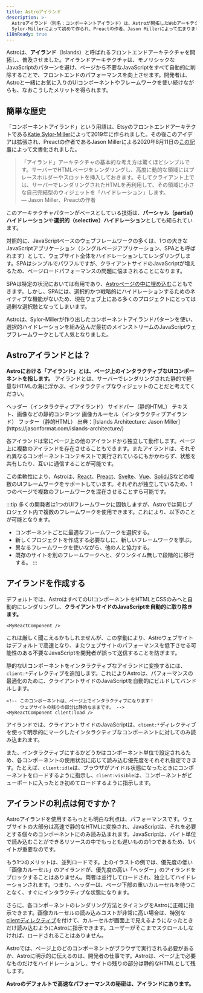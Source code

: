 ```yaml
---
title: Astroアイランド
description: >-
  Astroアイランド（別名：コンポーネントアイランド）は、Astroが開拓したWebアーキテクチャのパターンの1つです。「アイランドアーキテクチャ」は、2019年にEtsyのフロントエンドアーキテクトKatie
  Sylor-Millerによって初めて作られ、Preactの作者、Jason Millerによって広まりました。
i18nReady: true
---
```



Astroは、**アイランド**（Islands）と呼ばれるフロントエンドアーキテクチャを開拓し、普及させました。アイランドアーキテクチャは、モノリシックなJavaScriptのパターンを避け、ページから不要なJavaScriptをすべて自動的に削除することで、フロントエンドのパフォーマンスを向上させます。開発者は、Astroと一緒にお気に入りのUIコンポーネントやフレームワークを使い続けながらも、なおこうしたメリットを得られます。

## 簡単な歴史

「コンポーネントアイランド」という用語は、Etsyのフロントエンドアーキテクトである[Katie Sylor-Miller](https://twitter.com/ksylor)によって2019年に作られました。その後このアイデアは拡張され、Preactの作者であるJason Millerによる2020年8月11日の[この記事](https://jasonformat.com/islands-architecture/)によって文書化されました。

> 「アイランド」アーキテクチャの基本的な考え方は驚くほどシンプルです。サーバーでHTMLページをレンダリングし、高度に動的な領域にはプレースホルダーやスロットを挿入しておきます。そしてクライアント上では、サーバーでレンダリングされたHTMLを再利用して、その領域に小さな自己完結型のウィジェットを「ハイドレーション」します。  
> — Jason Miller、Preactの作者

このアーキテクチャパターンがベースとしている技術は、**パーシャル（partial）ハイドレーション**や**選択的（selective）ハイドレーション**としても知られています。

対照的に、JavaScriptベースのウェブフレームワークの多くは、1つの大きなJavaScriptアプリケーション（シングルページアプリケーション、SPAとも呼ばれます）として、ウェブサイト全体をハイドレーションしてレンダリングします。SPAはシンプルでパワフルですが、クライアントサイドのJavaScriptが増えるため、ページロードパフォーマンスの問題に悩まされることになります。

SPAは特定の状況においては有用であり、[Astroページの中に埋め込む](/ja/guides/migrate-to-astro/from-create-react-app/)こともできます。しかし、SPAには、選択的かつ戦略的にハイドレーションするためのネイティブな機能がないため、現在ウェブ上にある多くのプロジェクトにとっては過剰な選択肢となってしまいます。

Astroは、Sylor-Millerが作り出したコンポーネントアイランドパターンを使い、選択的ハイドレーションを組み込んだ最初のメインストリームのJavaScriptウェブフレームワークとして人気となりました。

## Astroアイランドとは？

**Astroにおける「アイランド」とは、ページ上のインタラクティブなUIコンポーネントを指します。** アイランドとは、サーバーでレンダリングされた静的で軽量なHTMLの海に浮かぶ、インタラクティブなウィジェットのことだと考えてください。

<IslandsDiagram>
  <Fragment slot="headerApp">ヘッダー（インタラクティブアイランド）</Fragment>
  <Fragment slot="sidebarApp">サイドバー（静的HTML）</Fragment>
  <Fragment slot="main">
      テキスト、画像などの静的コンテンツ
  </Fragment>
  <Fragment slot="carouselApp">画像カルーセル（インタラクティブアイランド）</Fragment>
  <Fragment slot="footer">フッター（静的HTML）</Fragment>
  <Fragment slot="source">出典：[Islands Architecture: Jason Miller](https://jasonformat.com/islands-architecture/)</Fragment>
</IslandsDiagram>

各アイランドは常にページ上の他のアイランドから独立して動作します。ページ上に複数のアイランドを存在させることもできます。またアイランドは、それぞれ異なるコンポーネントコンテキストで実行されているにもかかわらず、状態を共有したり、互いに通信することが可能です。

この柔軟性により、Astroは、[React](https://react.dev/)、[Preact](https://preactjs.com/)、[Svelte](https://svelte.dev/)、[Vue](https://vuejs.org/)、[SolidJS](https://www.solidjs.com/)などの複数のUIフレームワークをサポートしています。それぞれが独立しているため、1つのページで複数のフレームワークを混在させることすら可能です。

:::tip
多くの開発者は1つのUIフレームワークに固執しますが、Astroでは同じプロジェクト内で複数のフレームワークを使用できます。これにより、以下のことが可能となります。

- コンポーネントごとに最適なフレームワークを選択する。
- 新しくプロジェクトを作成する必要なしに、新しいフレームワークを学ぶ。
- 異なるフレームワークを使いながら、他の人と協力する。
- 既存のサイトを別のフレームワークへと、ダウンタイム無しで段階的に移行する。
:::

## アイランドを作成する

デフォルトでは、AstroはすべてのUIコンポーネントをHTMLとCSSのみへと自動的にレンダリングし、**クライアントサイドのJavaScriptを自動的に取り除きます。**


```astro title="src/pages/index.astro"
<MyReactComponent />
```

これは厳しく聞こえるかもしれませんが、この挙動により、Astroウェブサイトはデフォルトで高速となり、またウェブサイトのパフォーマンスを低下させる可能性のある不要なJavaScriptを開発者が誤って送信することを防ぎます。

静的なUIコンポーネントをインタラクティブなアイランドに変換するには、`client:*`ディレクティブを追加します。これによりAstroは、パフォーマンスの最適化のために、クライアントサイドのJavaScriptを自動的にビルドしてバンドルします。

```astro title="src/pages/index.astro" ins="client:load"
<!-- このコンポーネントは、ページ上でインタラクティブになります！ 
     ウェブサイトの残りの部分は静的なままです。 -->
<MyReactComponent client:load />
```

アイランドでは、クライアントサイドのJavaScriptは、`client:*`ディレクティブを使って明示的にマークしたインタラクティブなコンポーネントに対してのみ読み込まれます。

また、インタラクティブにするかどうかはコンポーネント単位で設定されるため、各コンポーネントの使用状況に応じて読み込む優先度をそれぞれ指定できます。たとえば、`client:idle`は、ブラウザがアイドル状態になったときにコンポーネントをロードするように指示し、`client:visible`は、コンポーネントがビューポートに入ったとき初めてロードするように指示します。

## アイランドの利点は何ですか？

Astroアイランドを使用するもっとも明白な利点は、パフォーマンスです。ウェブサイトの大部分は高速で静的なHTMLに変換され、JavaScriptは、それを必要とする個々のコンポーネントにのみ読み込まれます。JavaScriptは、バイト単位で読み込むことができるリソースの中でもっとも遅いものの1つであるため、1バイトが重要なのです。

もう1つのメリットは、並列ロードです。上のイラストの例では、優先度の低い「画像カルーセル」のアイランドが、優先度の高い「ヘッダー」のアイランドをブロックすることはありません。両者は並行してロードされ、独立してハイドレーションされます。つまり、ヘッダーは、ページ下部の重いカルーセルを待つことなく、すぐにインタラクティブな状態になります。

さらに、各コンポーネントのレンダリング方法とタイミングをAstroに正確に指示できます。画像カルーセルの読み込みコストが非常に高い場合は、特別な[clientディレクティブ](/ja/reference/directives-reference/#client-directives)を付けて、カルーセルが画面上で見えるようになったときだけ読み込むようにAstroに指示できます。ユーザーがそこまでスクロールしなければ、ロードされることはありません。

Astroでは、ページ上のどのコンポーネントがブラウザで実行される必要があるか、Astroに明示的に伝えるのは、開発者の仕事です。Astroは、ページ上で必要なものだけをハイドレーションし、サイトの残りの部分は静的なHTMLとして残します。

**Astroのデフォルトで高速なパフォーマンスの秘密は、アイランドにあります。**
